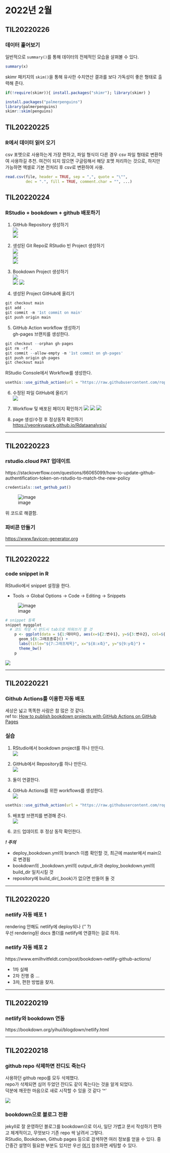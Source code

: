 # 2022년 2월 

## TIL20220226

### 데이터 훑어보기

일반적으로 `summary()`를 통해 데이터의 전체적인 모습을 살펴볼 수 있다.

```r
summary(x)
```

skimr 패키지의 `skim()`을 통해 유사한 수치연산 결과를 보다 가독성이 좋은 형태로 출력해 준다.  

```r
if(!require(skimr)){ install.packages("skimr"); library(skimr) }
```

```r
install.packages("palmerpenguins")
library(palmerpenguins)
skimr::skim(penguins)
```





## TIL20220225

### R에서 데이터 읽어 오기

csv 포멧으로 사용하는게 가장 편하고, 파일 형식이 다른 경우 csv 파일 형태로 변환하여 사용하길 추천.
여건이 되지 않으면 구글링해서 해당 포멧 처리하는 것으로, 하지만 가능하면 엑셀로 기본 전처리 후 csv로 변환하여 사용.

```r
read.csv(file, header = TRUE, sep = ",", quote = "\"",
         dec = ".", fill = TRUE, comment.char = "", ...)
```

## TIL20220224

### RStudio + bookdown + github 배포하기

1. GitHub Repository 생성하기  
![](https://user-images.githubusercontent.com/72383349/155529400-0b7bb6ea-c5bb-4bb1-a495-707e4cec87d8.png)  
![](https://user-images.githubusercontent.com/72383349/155529668-ed28438b-6f60-4049-ba00-14ac64e6f3cb.png)  

2. 생성된 Git Repo로 RStudio 빈 Project 생성하기  
![](https://user-images.githubusercontent.com/72383349/155530017-c4434193-0fa4-43f6-beff-f2dda105c652.png)  
![](https://user-images.githubusercontent.com/72383349/155530102-4c6e014e-896b-45ef-8fcc-1fec200fc508.png)  
![](https://user-images.githubusercontent.com/72383349/155530335-3862cffe-c925-4b26-a9b5-2b3e96a78516.png)  

3. Bookdown Project 생성하기  
![](https://user-images.githubusercontent.com/72383349/155531484-c96d8348-be98-42a5-9238-8a6ebad8d661.png)  
![](https://user-images.githubusercontent.com/72383349/155531685-8e24b9ac-69f8-45d3-9891-fd769bedc641.png)
![](https://user-images.githubusercontent.com/72383349/155531792-c1ee35db-65f7-4424-befd-1e579d6df3f7.png)  

4. 생성된 Project GitHub에 올리기
```r
git checkout main
git add .
git commit -m '1st commit on main'
git push origin main
```

5. GitHub Action workflow 생성하기  
gh-pages 브랜치를 생성한다.  
```r
git checkout --orphan gh-pages
git rm -rf .
git commit --allow-empty -m '1st commit on gh-pages'
git push origin gh-pages
git checkout main
```

RStudio Console에서 Workflow를 생성한다.  
```r
usethis::use_github_action(url = "https://raw.githubusercontent.com/ropenscilabs/actions_sandbox/main/.github/workflows/deploy_bookdown.yml")
```

6. 수정된 파일 GitHub에 올리기  
![](https://user-images.githubusercontent.com/72383349/155535920-b59330f1-dfb3-4e10-bb81-f0d9b6de18d9.png)

7. Workflow 및 배포된 페이지 확인하기
![](https://user-images.githubusercontent.com/72383349/155536392-9a01a6f8-2f9a-41ea-8e78-edadbac748cd.png)
![](https://user-images.githubusercontent.com/72383349/155536602-0cd067a6-c228-42d8-bb5b-648d35f44eab.png)
![](https://user-images.githubusercontent.com/72383349/155537012-7c94fc40-8f13-4539-937a-3ea1ce4798c2.png)

8. page 생성/수정 후 정상동작 확인하기  
[https://yeonkyupark.github.io/Rdataanalysis/](https://yeonkyupark.github.io/Rdataanalysis/)  

----

## TIL20220223

### rstudio.cloud PAT 업데이트

https://stackoverflow.com/questions/66065099/how-to-update-github-authentification-token-on-rstudio-to-match-the-new-policy

```r
credentials::set_gethub_pat()
```

![image](https://user-images.githubusercontent.com/72383349/155330329-ed50990b-e823-4158-9d6b-b523aa1cb581.png)

위 코드로 해결함.

### 파비콘 만들기

[https://www.favicon-generator.org](https://www.favicon-generator.org)

----

## TIL20220222

### code snippet in R

RStudio에서 snippet 설정을 한다.

* Tools → Global Options → Code → Editing → Snippets

![image](https://user-images.githubusercontent.com/72383349/155138784-e1994a7c-86e0-4476-9472-e116c77841b3.png)


```r
# snippet 등록
snippet myggplot
  # 코드 작성 시 반드시 tab으로 띄워쓰기 할 것
	p <- ggplot(data = ${1:데이터}, aes(x=${2:변수1}, y=${3:변수2}, col=${4:범주1}, fill=${5:범주2})) +
	  geom_${6:그래프종류}() +
	  labs(title="${7:그래프제목}", x="${8:x축}", y="${9:y축}") +
	  theme_bw()
	p
```

![](https://user-images.githubusercontent.com/72383349/155125070-44a98fdd-ddd1-4752-b114-dea6331213ca.png)

----

## TIL20220221

### Github Actions를 이용한 자동 배포

세상은 넓고 똑똑한 사람은 참 많은 것 같다.  
ref to: [How to publish bookdown projects with GitHub Actions on GitHub Pages](https://medium.com/@delucmat/how-to-publish-bookdown-projects-with-github-actions-on-github-pages-6e6aecc7331e)  

### 실습

1. RStudio에서 bookdown project를 하나 만든다.  
![](https://user-images.githubusercontent.com/72383349/154965280-0f32d064-ede3-4fff-91fc-19841ff22141.png)  
  
2. GitHub에서 Repository를 하나 만든다.  
![](https://user-images.githubusercontent.com/72383349/154965633-4b3137d4-4daa-4535-a023-eccde1ad5eb8.png)  
  
3. 둘이 연결한다.  
  
4. GitHub Actions를 위한 workflows를 생성한다.  
![](https://user-images.githubusercontent.com/72383349/154966480-ea1f1a89-0d87-4828-babd-2a1110041070.png)  

```r
usethis::use_github_action(url = "https://raw.githubusercontent.com/ropenscilabs/actions_sandbox/main/.github/workflows/deploy_bookdown.yml")
```


5. 배포할 브랜치를 변경해 준다.  
![](https://user-images.githubusercontent.com/72383349/154968943-d7ddb6b6-46ae-46df-8fd1-386eaf8455dc.png)  
  
6. 코드 업데이트 후 정상 동작 확인한다.  
  
  
***! 주의***  

* deploy_bookdown.yml의 branch 이름 확인할 것, 최근에 master에서 main으로 변경됨
* bookdown의 \_bookdown.yml의 output_dir과 deploy_bookdown.yml의 build_dir 일치시킬 것
* repository에 build_dir(\_book)가 없으면 만들어 둘 것

---- 

## TIL20220220

### netlify 자동 배포 1

rendering 안해도 netlify에 deploy되나 ('' ?)  
우선 rendering된 docs 폴더를 netlify에 연결하는 걸로 하자.  

### netlify 자동 배포 2

https://www.emilhvitfeldt.com/post/bookdown-netlify-github-actions/  

* 1차 실패
* 2차 진행 중 ...
* 3차, 편한 방법을 찾자.

----

## TIL20220219

### netlify와 bookdown 연동

https://bookdown.org/yihui/blogdown/netlify.html

----

## TIL20220218 

### github repo 삭제하면 잔디도 죽는다

사용하던 github repo를 모두 삭제했다.  
repo가 삭제되면 심어 두었던 잔디도 같이 죽는다는 것을 알게 되었다.  
덕분에 깨끗한 마음으로 새로 시작할 수 있을 것 같다 '^'  

![](https://user-images.githubusercontent.com/72383349/154695072-8480a46d-4174-4a4a-829f-e97f361dbf29.png)

### bookdown으로 블로그 전환

jekyll로 잘 운영하던 블로그를 bookdown으로 이사, 일단 가볍고 문서 작성하기 편하고 체계적이고, 무엇보다 기존 repo 싹 날려서 그렇다.  
RStudio, Bookdown, Github pages 등으로 검색하면 여러 정보를 얻을 수 있다.  중간중간 설명이 필요한 부분도 있지만 우선 [여기](https://unfinishedgod.netlify.app/2020/08/04/bookdowngithub-page%EC%97%90-publish%ED%95%98%EA%B8%B0/) 참조하면 세팅할 수 있다.
